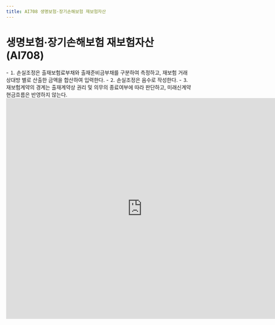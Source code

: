 ```yaml
---
title: AI708 생명보험·장기손해보험 재보험자산
---
```

# 생명보험·장기손해보험 재보험자산 (AI708)

<Accordion multiple activeIndex={[]}>
<AccordionTab header="[작성 요령]">
- ⒈ 손실조정은 출재보험료부채와 출재준비금부채를 구분하여 측정하고, 재보험 거래상대방 별로 산출한 금액을 합산하여 입력한다.
- ⒉ 손실조정은 음수로 작성한다.
- ⒊ 재보험계약의 경계는 출재계약상 권리 및 의무의 종료여부에 따라 판단하고, 미래신계약 현금흐름은 반영하지 않는다.
</AccordionTab>
</Accordion>

<br/>

<iframe width="740" height="600" frameBorder="0" scrolling="no"
src="https://onedrive.live.com/embed?resid=AB5F66CE0CF8D024%2116554&authkey=%21ACzRWZavyE-79hc&em=2
&AllowTyping=True
&wdAllowInteractivity=False&ActiveCell='1-10'!D11&Item='1-10'!A7:F30
&wdHideGridlines=True
&wdDownloadButton=False
&waccluster=PSG3">
</iframe>

